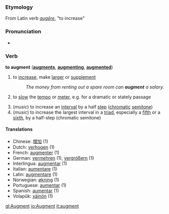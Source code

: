 ===Etymology===
From Latin verb ''[[augēre]]'', "to increase"

===Pronunciation===

*{{audio|en-us-augment.ogg|Audio (US)}}

===Verb===
'''to augment''' ('''[[augments]]''', '''[[augmenting]]''', '''[[augmented]]''')

# to [[increase]], make [[large]]r or [[supplement]]
#:''The money from renting out a spare room can '''augment''' a salary.''
#{{music}} to [[slow]] the [[tempo]] or [[meter]], e.g. for a dramatic or stately passage
#(''music'') to increase an [[interval]] by a half [[step]] ([[chromatic]] [[semitone]])
#(''music'') to increase the largest interval in a [[triad]], especially a [[fifth]] or a [[sixth]], by a half-step (chromatic semitone)

==== Translations ====
*Chinese: [[增加]] (1)
*Dutch: [[verhogen]] (1)
*French: [[augmenter]] (1)
*German: [[vermehren]] (1), [[vergrößern]] (1)
*Interlingua: [[augmentar]] (1) 
*Italian: [[aumentare]] (1)
*Latin: [[augmentare]] (1)
*Norwegian: [[økning]] (1)
*Portuguese: [[aumentar]] (1)
*Spanish: [[aumentar]] (1)
*Volapük: [[xäinön]] (1)

[[gl:Augment]]
[[io:Augment]]
[[it:augment]]